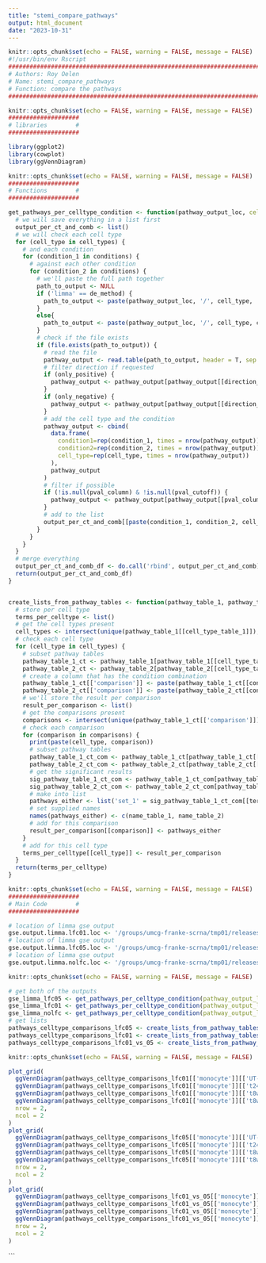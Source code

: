 ```yaml
---
title: "stemi_compare_pathways"
output: html_document
date: "2023-10-31"
---
```


```r
knitr::opts_chunk$set(echo = FALSE, warning = FALSE, message = FALSE)
#!/usr/bin/env Rscript
############################################################################################################################
# Authors: Roy Oelen
# Name: stemi_compare_pathways
# Function: compare the pathways
############################################################################################################################

```

```r
knitr::opts_chunk$set(echo = FALSE, warning = FALSE, message = FALSE)
####################
# libraries        #
####################

library(ggplot2)
library(cowplot)
library(ggVennDiagram)

```

```r
knitr::opts_chunk$set(echo = FALSE, warning = FALSE, message = FALSE)
####################
# Functions        #
####################

get_pathways_per_celltype_condition <- function(pathway_output_loc, cell_types=c('B', 'CD4T', 'CD8T', 'DC', 'monocyte', 'NK'), conditions=c('UT', 'Baseline', 't24h', 't8w'), de_method='limma', append='.tsv', pval_column='Old.Adjusted.P.value', pval_cutoff=0.05, direction_column='enrichmentScore', only_positive=F, only_negative=F) {
  # we will save everything in a list first
  output_per_ct_and_comb <- list()
  # we will check each cell type
  for (cell_type in cell_types) {
    # and each condition
    for (condition_1 in conditions) {
      # against each other condition
      for (condition_2 in conditions) {
        # we'll paste the full path together
        path_to_output <- NULL
        if ('limma' == de_method) {
          path_to_output <- paste(pathway_output_loc, '/', cell_type, '_timepoint.final.', condition_1, '_', condition_2, append, sep = '')
        }
        else{
          path_to_output <- paste(pathway_output_loc, '/', cell_type, condition_1, condition_2, append, sep = '')
        }
        # check if the file exists
        if (file.exists(path_to_output)) {
          # read the file
          pathway_output <- read.table(path_to_output, header = T, sep = '\t', comment.char='')
          # filter direction if requested
          if (only_positive) {
            pathway_output <- pathway_output[pathway_output[[direction_column]] > 0, ]
          }
          if (only_negative) {
            pathway_output <- pathway_output[pathway_output[[direction_column]] < 0, ]
          }
          # add the cell type and the condition
          pathway_output <- cbind(
            data.frame(
              condition1=rep(condition_1, times = nrow(pathway_output)),
              condition2=rep(condition_2, times = nrow(pathway_output)),
              cell_type=rep(cell_type, times = nrow(pathway_output))
            ), 
            pathway_output
          )
          # filter if possible
          if (!is.null(pval_column) & !is.null(pval_cutoff)) {
            pathway_output <- pathway_output[pathway_output[[pval_column]] < pval_cutoff, ]
          }
          # add to the list
          output_per_ct_and_comb[[paste(condition_1, condition_2, cell_type, sep = '')]] <- pathway_output
        }
      }
    }
  }
  # merge everything
  output_per_ct_and_comb_df <- do.call('rbind', output_per_ct_and_comb)
  return(output_per_ct_and_comb_df)
}


create_lists_from_pathway_tables <- function(pathway_table_1, pathway_table_2, name_table_1='set_1', name_table_2='set_2', condition_1_table_1='condition1', condition_2_table_1='condition2', cell_type_table_1='cell_type', term_column_table_1='Term', significance_table_1='Old.Adjusted.P.value', significance_cutoff_table_1=1, condition_1_table_2='condition1', condition_2_table_2='condition2', cell_type_table_2='cell_type', term_column_table_2='Term', significance_table_2='Old.Adjusted.P.value', significance_cutoff_table_2=1) {
  # store per cell type
  terms_per_celltype <- list()
  # get the cell types present
  cell_types <- intersect(unique(pathway_table_1[[cell_type_table_1]]), unique(pathway_table_2[[cell_type_table_2]]))
  # check each cell type
  for (cell_type in cell_types) {
    # subset pathway tables
    pathway_table_1_ct <- pathway_table_1[pathway_table_1[[cell_type_table_1]] == cell_type, ]
    pathway_table_2_ct <- pathway_table_2[pathway_table_2[[cell_type_table_2]] == cell_type, ]
    # create a column that has the condition combination
    pathway_table_1_ct[['comparison']] <- paste(pathway_table_1_ct[[condition_1_table_1]], pathway_table_1_ct[[condition_2_table_1]], sep = '-')
    pathway_table_2_ct[['comparison']] <- paste(pathway_table_2_ct[[condition_1_table_2]], pathway_table_2_ct[[condition_2_table_2]], sep = '-')
    # we'll store the result per comparison
    result_per_comparison <- list()
    # get the comparisons present
    comparisons <- intersect(unique(pathway_table_1_ct[['comparison']]), unique(pathway_table_2_ct[['comparison']]))
    # check each comparison
    for (comparison in comparisons) {
      print(paste(cell_type, comparison))
      # subset pathway tables
      pathway_table_1_ct_com <- pathway_table_1_ct[pathway_table_1_ct[['comparison']] == comparison, ]
      pathway_table_2_ct_com <- pathway_table_2_ct[pathway_table_2_ct[['comparison']] == comparison, ]
      # get the significant results
      sig_pathway_table_1_ct_com <- pathway_table_1_ct_com[pathway_table_1_ct_com[[significance_table_1]] < significance_cutoff_table_1, ]
      sig_pathway_table_2_ct_com <- pathway_table_2_ct_com[pathway_table_2_ct_com[[significance_table_2]] < significance_cutoff_table_2, ]
      # make into list
      pathways_either <- list('set_1' = sig_pathway_table_1_ct_com[[term_column_table_1]], 'set_2' = sig_pathway_table_2_ct_com[[term_column_table_2]])
      # set supplied names
      names(pathways_either) <- c(name_table_1, name_table_2)
      # add for this comparison
      result_per_comparison[[comparison]] <- pathways_either
    }
    # add for this cell type
    terms_per_celltype[[cell_type]] <- result_per_comparison
  }
  return(terms_per_celltype)
}

```

```r
knitr::opts_chunk$set(echo = FALSE, warning = FALSE, message = FALSE)
####################
# Main Code        #
####################

# location of limma gse output
gse.output.limma.lfc01.loc <- '/groups/umcg-franke-scrna/tmp01/releases/blokland-2020/v1/pathway_enrichment/enrichr_reactome_2023_lfc01/limma_dream/stemi_both_paired_lores_lfc01minpct01ncountrna_20210301/sct/chem_assignment_age_gender/'
# location of limma gse output
gse.output.limma.lfc05.loc <- '/groups/umcg-franke-scrna/tmp01/releases/blokland-2020/v1/pathway_enrichment/enrichr_reactome_2023_lfc05/limma_dream/stemi_both_paired_lores_lfc01minpct01ncountrna_20210301/sct/chem_assignment_age_gender/'
# location of limma gse output
gse.output.limma.nolfc.loc <- '/groups/umcg-franke-scrna/tmp01/releases/blokland-2020/v1/pathway_enrichment/enrichr_reactome_2023/limma_dream/stemi_both_paired_lores_lfc01minpct01ncountrna_20210301/sct/chem_assignment_age_gender/'


```



```r
knitr::opts_chunk$set(echo = FALSE, warning = FALSE, message = FALSE)

# get both of the outputs
gse_limma_lfc05 <- get_pathways_per_celltype_condition(pathway_output_loc = gse.output.limma.lfc05.loc, pval_cutoff = 0.05, append = '_positive.tsv')
gse_limma_lfc01 <- get_pathways_per_celltype_condition(pathway_output_loc = gse.output.limma.lfc01.loc, pval_cutoff = 0.05, append = '_positive.tsv')
gse_limma_nolfc <- get_pathways_per_celltype_condition(pathway_output_loc = gse.output.limma.nolfc.loc, pval_cutoff = 0.05, append = '_positive.tsv')
# get lists
pathways_celltype_comparisons_lfc05 <- create_lists_from_pathway_tables(gse_limma_nolfc, gse_limma_lfc05, name_table_1 = 'no LFC cutoff', name_table_2 = 'LFC 0.5', significance_cutoff_table_1 = 0.05, significance_cutoff_table_2 = 0.05)
pathways_celltype_comparisons_lfc01 <- create_lists_from_pathway_tables(gse_limma_nolfc, gse_limma_lfc01, name_table_1 = 'no LFC cutoff', name_table_2 = 'LFC 0.1', significance_cutoff_table_1 = 0.05, significance_cutoff_table_2 = 0.05)
pathways_celltype_comparisons_lfc01_vs_05 <- create_lists_from_pathway_tables(gse_limma_lfc01, gse_limma_lfc05, name_table_1 = 'LFC 0.1', name_table_2 = 'LFC 0.5', significance_cutoff_table_1 = 0.05, significance_cutoff_table_2 = 0.05)

```

```r
knitr::opts_chunk$set(echo = FALSE, warning = FALSE, message = FALSE)

plot_grid(
  ggVennDiagram(pathways_celltype_comparisons_lfc01[['monocyte']][['UT-Baseline']]),
  ggVennDiagram(pathways_celltype_comparisons_lfc01[['monocyte']][['t24h-Baseline']]),
  ggVennDiagram(pathways_celltype_comparisons_lfc01[['monocyte']][['t8w-Baseline']]),
  ggVennDiagram(pathways_celltype_comparisons_lfc01[['monocyte']][['t8w-t24h']]),
  nrow = 2,
  ncol = 2
)
plot_grid(
  ggVennDiagram(pathways_celltype_comparisons_lfc05[['monocyte']][['UT-Baseline']]),
  ggVennDiagram(pathways_celltype_comparisons_lfc05[['monocyte']][['t24h-Baseline']]),
  ggVennDiagram(pathways_celltype_comparisons_lfc05[['monocyte']][['t8w-Baseline']]),
  ggVennDiagram(pathways_celltype_comparisons_lfc05[['monocyte']][['t8w-t24h']]),
  nrow = 2,
  ncol = 2
)
plot_grid(
  ggVennDiagram(pathways_celltype_comparisons_lfc01_vs_05[['monocyte']][['UT-Baseline']]) + ggtitle('C vs t0'),
  ggVennDiagram(pathways_celltype_comparisons_lfc01_vs_05[['monocyte']][['t24h-Baseline']]) + ggtitle('t0 vs t24h'),
  ggVennDiagram(pathways_celltype_comparisons_lfc01_vs_05[['monocyte']][['t8w-Baseline']]) + ggtitle('t0 vs t8w'),
  ggVennDiagram(pathways_celltype_comparisons_lfc01_vs_05[['monocyte']][['t8w-t24h']]) + ggtitle('t24h vs t8w'),
  nrow = 2,
  ncol = 2
)

```

```